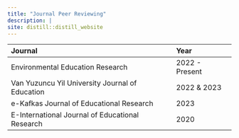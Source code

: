 ```yaml
---
title: "Journal Peer Reviewing"
description: |
site: distill::distill_website
---
```


| **Journal**                                       |**Year**   
| :-------------                                    | :----                           
| Environmental Education Research                  | 2022 - Present
| Van Yuzuncu Yil University Journal of Education   | 2022 & 2023
| e-Kafkas Journal of Educational Research          | 2023
| E-International Journal of Educational Research   | 2020    


